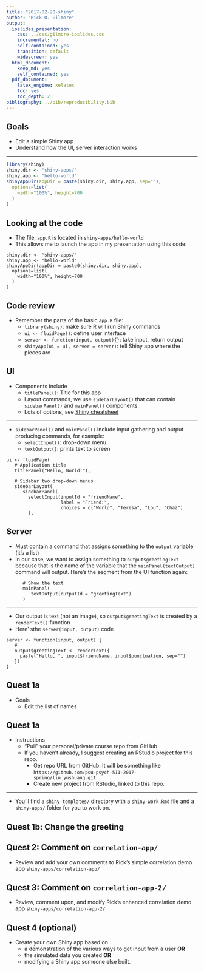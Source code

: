 ```yaml
---
title: "2017-02-20-shiny"
author: "Rick O. Gilmore"
output:
  ioslides_presentation:
    css: ../css/gilmore-ioslides.css
    incremental: no
    self-contained: yes
    transition: default
    widescreen: yes
  html_document:
    keep_md: yes
    self_contained: yes
  pdf_document:
    latex_engine: xelatex
    toc: yes
    toc_depth: 2
bibliography: ../bib/reproducibility.bib
---
```


<!-- In-class activities; No runtime: shiny -->

## Goals

- Edit a simple Shiny app
- Understand how the UI, server interaction works

---

```r
library(shiny)
shiny.dir <- "shiny-apps/"
shiny.app <- "hello-world"
shinyAppDir(appDir = paste(shiny.dir, shiny.app, sep=""),
  options=list(
    width="100%", height=700
  )
)
```

## Looking at the code

- The file, `app.R` is located in `shiny-apps/hello-world`
- This allows me to launch the app in my presentation using this code:

~~~
shiny.dir <- "shiny-apps/"
shiny.app <- "hello-world"
shinyAppDir(appDir = paste0(shiny.dir, shiny.app),
  options=list(
    width="100%", height=700
  )
)
~~~

## Code review

- Remember the parts of the basic `app.R` file:
    + `library(shiny)`: make sure R will run Shiny commands
    + `ui <- fluidPage()`: define user interface
    + `server <- function(input, output){}`: take input, return output
    + `shinyApp(ui = ui, server = server)`: tell Shiny app where the pieces are
    
## UI

- Components include
    + `titlePanel()`: Title for this app
    + Layout commands, we use `sidebarLayout()` that can contain `sidebarPanel()` and `mainPanel()` components.
    + Lots of options, see [Shiny cheatsheet](https://www.rstudio.com/wp-content/uploads/2016/01/shiny-cheatsheet.pdf)
    
---

- `sidebarPanel()` and `mainPanel()` include input gathering and output producing commands, for example:
    + `selectInput()`: drop-down menu
    + `textOutput()`: prints text to screen

~~~ 
ui <- fluidPage(
   # Application title
   titlePanel("Hello, World!"),
   
   # Sidebar two drop-down menus
   sidebarLayout(
      sidebarPanel(
        selectInput(inputId = "friendName",
                    label = "Friend:", 
                    choices = c("World", "Teresa", "Lou", "Chaz")
        ),
~~~

## Server

- Must contain a command that assigns something to the `output` variable (it's a list)
- In our case, we want to assign something to `output$greetingText` because that is the name of the variable that the `mainPanel(textOutput)` command will output. Here's the segment from the UI function again:

~~~
      # Show the text
      mainPanel(
         textOutput(outputId = "greetingText")
      )
~~~

---

- Our output is text (not an image), so `output$greetingText` is created by a `renderText()` function
- Here' sthe `server(input, output)` code

~~~
server <- function(input, output) {
   # 
   output$greetingText <- renderText({
     paste("Hello, ", input$friendName, input$punctuation, sep="")
   })
}
~~~

## Quest 1a

- Goals
    - Edit the list of names

## Quest 1a

- Instructions
    - "Pull" your personal/private course repo from GitHub
    - If you haven't already, I suggest creating an RStudio project for this repo.
        + Get repo URL from GitHub. It will be something like `https://github.com/psu-psych-511-2017-spring/liu_yushuang.git`
        + Create new project from RStudio, linked to this repo.
      
---

- You'll find a `shiny-templates/` directory with a `shiny-work.Rmd` file and a `shiny-apps/` folder for you to work on.

## Quest 1b: Change the greeting
    
## Quest 2: Comment on `correlation-app/`

- Review and add your own comments to Rick's simple correlation demo app `shiny-apps/correlation-app/`

## Quest 3: Comment on `correlation-app-2/`

- Review, comment upon, and modify Rick's enhanced correlation demo app `shiny-apps/correlation-app-2/`

## Quest 4 (optional)

- Create your own Shiny app based on 
    + a demonstration of the various ways to get input from a user **OR**
    + the simulated data you created **OR**
    + modifying a Shiny app someone else built.
